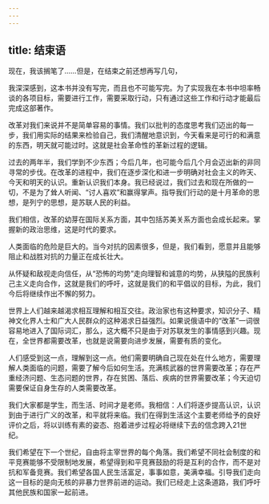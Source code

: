 ```yaml
---
---
---
```

title: 结束语
---



现在，我该搁笔了……但是，在结束之前还想再写几句，

我深深感到，这本书并没有写完，而且也不可能写完。为了实现我在本书中坦率畅谈的各项目标，需要进行工作，需要采取行动，只有通过这些工作和行动才能最后完成这部著作。

改革对我们来说并不是简单容易的事情。我们以批判的态度思考我们迈出的每一步，我们用实际的结果来检验自己，我们清醒地意识到，今天看来是可行的和满意的东西，明天就可能过时。这就是社会革命性的革新过程的逻辑。

过去的两年半，我们学到不少东西；今后几年，也可能今后几个月会迈出新的非同寻常的步伐。在改革的进程中，我们在逐步深化和进一步明确对社会主义的昨天、今天和明天的认识。重新认识我们本身。我已经说过，我们过去和现在所做的一切，不是为了耸人听闻、“讨人喜欢”和赢得掌声。指导我们行动的是十月革命的思想，是列宁的思想，是苏联人民的利益。

我们相信，改革的幼芽在国际关系方面，其中包括苏美关系方面也会成长起来。掌握新的政治思维，这是时代的要求。

人类面临的危险是巨大的。当今对抗的因素很多，但是，我们看到，愿意并且能够阻止和战胜对抗的力量正在成长壮大。

从怀疑和敌视走向信任，从“恐怖的均势”走向理智和诚意的均势，从狭隘的民族利己主义走向合作，这就是我们的呼吁，这就是我们的和平倡议的目标，为此，我们今后将继续作出不懈的努力。

世界上人们越来越渴求相互理解和相互交往。政治家也有这种要求，知识分子、精神文化界人士和广大人民群众的这种渴求日益强烈。如果说俄语中的“改革”一词很容易地进入了国际词汇，那么，这大概不只是由于对苏联发生的事情感到兴趣。现在，全世界都需要改革，也就是说需要向进步发展，需要有质的变化。

人们感受到这一点，理解到这一点。他们需要明确自己现在处在什么地方，需要理解人类面临的问题，需要了解今后如何生活。充满核武器的世界需要改革；存在严重经济问题、生态问题的世界，存在贫困、落后、疾病的世界需要改革；今天迫切需要保证自身生存的人类需要改革。

我们大家都是学生，而生活、时间才是老师。我相信：人们将逐步提高认识，认识到由于进行广义的改革，和平就将来临。我们在得到生活这个主要老师给予的良好评价之后，将以训练有素的姿态、抱着进步过程必将继续下去的信念跨入21世纪。

我们希望在下一个世纪，自由将主宰世界的每个角落。我们希望不同社会制度的和平竞赛能够不受限制地发展，希望得到和平竞赛鼓励的将是互利的合作，而不是对抗和军备竞赛。我们希望各国人民生活富足，事事如意，美满幸福。引导我们走向这一目标的是向无核的非暴力世界前进的运动。我们已经走上这条道路，我们呼吁其他民族和国家一起前进。
